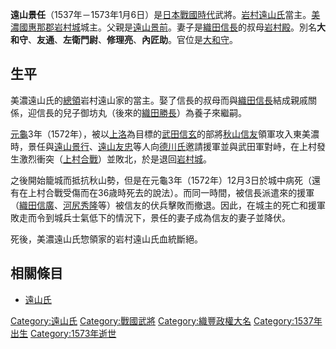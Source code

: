 {{unreferenced|time=2013-07-03T15:48:25+00:00}}
{{japanese|japanese=遠山 景任|kana=とおやま かげとう|romaji=Tōyama Kagetō}}
'''遠山景任'''（1537年－1573年1月6日）是[[日本戰國時代|日本戰國時代]]武將。[[遠山氏|岩村遠山氏]]當主。[[美濃國|美濃國]][[惠那郡|惠那郡]][[岩村城|岩村城]]城主。父親是[[遠山景前|遠山景前]]。妻子是[[織田信長|織田信長]]的叔母[[岩村殿|岩村殿]]。別名'''大和守'''、'''友通'''、'''左衛門尉'''、'''修理亮'''、'''內匠助'''。官位是[[大和守|大和守]]。

== 生平 ==
美濃遠山氏的[[總領|總領]]岩村遠山家的當主。娶了信長的叔母而與[[織田信長|織田信長]]結成親戚關係，迎信長的兒子御坊丸（後來的[[織田勝長|織田勝長]]）為養子來繼嗣。

[[元龜|元龜]]3年（1572年），被以[[上洛|上洛]]為目標的[[武田信玄|武田信玄]]的部將[[秋山信友|秋山信友]]領軍攻入東美濃時，景任與[[遠山景行|遠山景行]]、[[遠山友忠|遠山友忠]]等人向[[德川氏|德川氏]]邀請援軍並與武田軍對峙，在上村發生激烈衝突（[[上村合戰|上村合戰]]）並敗北，於是退回[[岩村城|岩村城]]。

之後開始籠城而抵抗秋山勢，但是在元龜3年（1572年）12月3日於城中病死（還有在上村合戰受傷而在36歳時死去的說法）。而同一時間，被信長派遣來的援軍（[[織田信廣|織田信廣]]、[[河尻秀隆|河尻秀隆]]等）被信友的伏兵擊敗而撤退。因此，在城主的死亡和援軍敗走而令到城兵士氣低下的情況下，景任的妻子成為信友的妻子並降伏。

死後，美濃遠山氏惣領家的岩村遠山氏血統斷絕。

== 相關條目 ==
*[[遠山氏|遠山氏]]

[[Category:遠山氏|Category:遠山氏]]
[[Category:戰國武將|Category:戰國武將]]
[[Category:織豐政權大名|Category:織豐政權大名]]
[[Category:1537年出生|Category:1537年出生]]
[[Category:1573年逝世|Category:1573年逝世]]